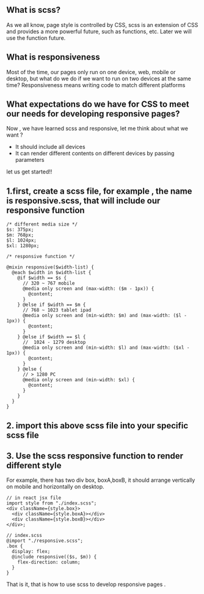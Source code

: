 
## What is scss?

As we all know, page style is controlled by CSS, scss is an extension of CSS and provides a more powerful future, such as functions, etc. Later we will use the function future.

## What is responsiveness

Most of the time, our pages only run on one device, web, mobile or desktop, but what do we do if we want to run on two devices at the same time? Responsiveness means writing code to match different platforms

## What expectations do we have for CSS to meet our needs for developing responsive pages?

Now , we have learned scss and responsive, let me think about what we want ?

- It should include all devices
- It can render different contents on different devices by passing parameters

let us get started!!

## 1.first, create a scss file, for example , the name is responsive.scss, that will include our responsive function

```tsx
/* different media size */
$s: 375px;
$m: 768px;
$l: 1024px;
$xl: 1280px;

/* responsive function */

@mixin responsive($width-list) {
  @each $width in $width-list {
    @if $width == $s {
      // 320 ~ 767 mobile
      @media only screen and (max-width: ($m - 1px)) {
        @content;
      }
    } @else if $width == $m {
      // 768 ~ 1023 tablet ipad
      @media only screen and (min-width: $m) and (max-width: ($l - 1px)) {
        @content;
      }
    } @else if $width == $l {
      //  1024 - 1279 desktop
      @media only screen and (min-width: $l) and (max-width: ($xl - 1px)) {
        @content;
      }
    } @else {
      // > 1280 PC
      @media only screen and (min-width: $xl) {
        @content;
      }
    }
  }
}
```

## 2. import this above scss file into your specific scss file

## 3. Use the scss responsive function to render different style

For example, there has two div box, boxA,boxB, it should arrange vertically on mobile and horizontally on desktop.

```tsx
// in react jsx file
import style from "./index.scss";
<div className={style.box}>
  <div className={style.boxA}></div>
  <div className={style.boxB}></div>
</div>;
```

```tsx
// index.scss
@import "./responsive.scss";
.box {
  display: flex;
  @include responsive(($s, $m)) {
    flex-direction: column;
  }
}
```

That is it, that is how to use scss to develop responsive pages .
